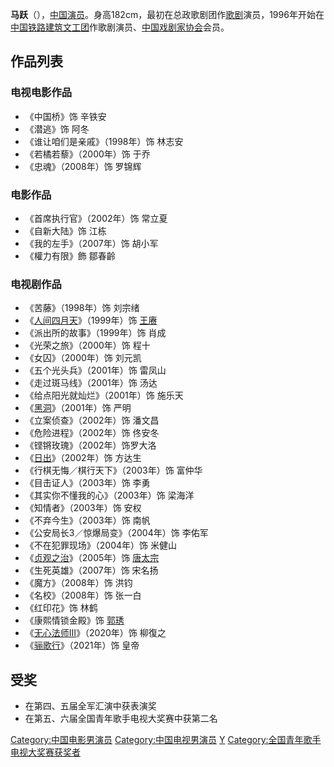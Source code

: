 {{BLP unsourced}}
{{艺人
| 姓名 = 马跃
| 其他艺名 = 
| 类型 = 男演员
| 圖片 = Ma-Yue-2016-9628.jpg
| 圖片簡介 = 
| 民族 = [[汉族|汉族]]
| 英文名 =
| 罗马拼音 = Ma Yue
| 国籍 = {{PRC}}
| 出生名 = 
| 出生日期 = {{birth date and age|1965|7|16}}
| 出生地点 = {{CHN}}[[陕西省|陕西省]][[西安市|西安市]]
| 籍贯 = 
| 父母 = 
| 配偶 = 
| 儿女 = 
| 职业 = [[歌剧|歌剧]]演员、影视剧[[演员|演员]]
| 语言 = [[汉语|汉语]]（[[普通话|普通话]]）
| 教育程度 = 
| 代表作 = 《[[贞观之治_(电视剧)|贞观之治]]》 
| 经纪公司 = 中国铁路建筑文工团
| 网站 = 
}}
'''马跃'''（{{bd|1965年|7月16日|catIdx=M马}}），[[中国|中国]][[演员|演员]]。身高182cm，最初在总政歌剧团作[[歌剧|歌剧]]演员，1996年开始在[[中国铁路建筑文工团|中国铁路建筑文工团]]作歌剧演员、[[中国戏剧家协会|中国戏剧家协会]]会员。

==作品列表==
===电视电影作品===
*《中国桥》饰 辛铁安
*《潜逃》饰 阿冬
*《谁让咱们是亲戚》（1998年）饰 林志安
*《若橘若藜》（2000年）饰 于乔
*《忠魂》（2008年）饰 罗锦辉

===电影作品===
*《首席执行官》（2002年）饰 常立夏
*《自新大陆》饰 江栋
*《我的左手》（2007年）饰 胡小军
*《權力有限》飾 鄒春齡

===电视剧作品===
*《苦藤》（1998年）饰 刘宗绪
*《[[人间四月天|人间四月天]]》（1999年）饰 [[王赓|王赓]]
*《派出所的故事》（1999年）饰 肖成
*《光荣之旅》（2000年）饰 程十
*《女囚》（2000年）饰 刘元凯
*《五个光头兵》（2001年）饰 雷凤山
*《走过斑马线》（2001年）饰 汤达
*《给点阳光就灿烂》（2001年）饰 施乐天
*《[[黑洞|黑洞]]》（2001年）饰 严明
*《立案侦查》（2002年）饰 潘文昌
*《危险进程》（2002年）饰 佟安冬
*《铿锵玫瑰》（2002年）饰罗大洛
*《[[日出|日出]]》（2002年）饰 方达生
*《行棋无悔／棋行天下》（2003年）饰 富仲华
*《目击证人》（2003年）饰 李勇
*《其实你不懂我的心》（2003年）饰 梁海洋
*《知情者》（2003年）饰 安权
*《不弃今生》（2003年）饰 南帆
*《公安局长3／惊爆局变》（2004年）饰 李佑军
*《不在犯罪现场》（2004年）饰 米健山
*《[[贞观之治_(电视剧)|贞观之治]]》（2005年）饰 [[唐太宗|唐太宗]]
*《生死英雄》（2007年）饰 宋名扬
*《魔方》（2008年）饰 洪钧
*《名校》（2008年）饰 张一白 
*《红印花》饰 林鹤
*《康熙情锁金殿》饰 [[郭琇|郭琇]]
*《[[无心法师III|无心法师III]]》（2020年）饰 柳復之
*《[[骊歌行|骊歌行]]》（2021年）饰 皇帝

==受奖==
*在第四、五届全军汇演中获表演奖
*在第五、六届全国青年歌手电视大奖赛中获第二名

[[Category:中国电影男演员|Category:中国电影男演员]]
[[Category:中国电视男演员|Category:中国电视男演员]]
[[Category:马姓|Y]]
[[Category:全国青年歌手电视大奖赛获奖者|Category:全国青年歌手电视大奖赛获奖者]]